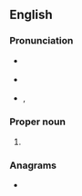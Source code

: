 ==English==

===Pronunciation===
* {{a|GenAm}} {{IPA|en|/ˈzæn.dɚ/}}
* {{a|RP}} {{IPA|en|/ˈzɑːndə/}}
* {{a|AuE}}, {{a|NZ}} {{IPA|en|/ˈzɐːndə/}}

===Proper noun===
{{en-proper noun}}

# {{given name|en|male|from=Ancient Greek|usage=modern|dim=Alexander}}

===Anagrams===
* {{anagrams|en|a=adenrx|xerand}}